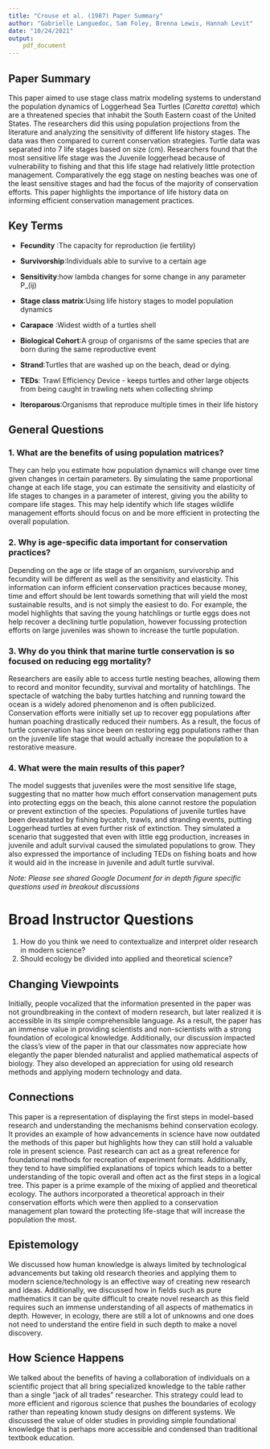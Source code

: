 ```yaml
---
title: "Crouse et al. (1987) Paper Summary"
author: "Gabrielle Languedoc, Sam Foley, Brenna Lewis, Hannah Levit"
date: "10/24/2021"
output:
    pdf_document
---
```


## Paper Summary
This paper aimed to use stage class matrix modeling systems to understand the population dynamics of Loggerhead Sea Turtles (*Caretta caretta*) which are a threatened species that inhabit the South Eastern coast of the United States. The researchers did this using population projections from the literature and analyzing the sensitivity of different life history stages. The data was then compared to current conservation strategies. Turtle data was separated into 7 life stages based on size (cm). Researchers found that the most sensitive life stage was the Juvenile loggerhead because of vulnerability to fishing and that this life stage had relatively little protection management. Comparatively the egg stage on nesting beaches was one of the least sensitive stages and had the focus of the majority of conservation efforts. This paper highlights the importance of life history data on informing efficient conservation management practices. 

## Key Terms
- **Fecundity** :The capacity for reproduction (ie fertility)

- **Survivorship**:Individuals able to survive to a certain age

- **Sensitivity**:how lambda changes for some change in any parameter P_(ij) 

- **Stage class matrix**:Using life history stages to model population dynamics 

- **Carapace** :Widest width of a turtles shell

- **Biological Cohort**:A group of organisms of the same species that are born during the same reproductive event

- **Strand**:Turtles that are washed up on the beach, dead or dying. 

- **TEDs**: Trawl Efficiency Device - keeps turtles and other large objects from being caught in trawling nets when collecting shrimp  

- **Iteroparous**:Organisms that reproduce multiple times in their life history

## General Questions

### 1. What are the benefits of using population matrices?
They can help you estimate how population dynamics will change over time given changes in certain parameters. By simulating the same proportional change at each life stage, you can estimate the sensitivity and elasticity of life stages to changes in a parameter of interest, giving you the ability to compare life stages. This may help identify which life stages wildlife management efforts should focus on and be more efficient in protecting the overall population. 

### 2. Why is age-specific data important for conservation practices?
Depending on the age or life stage of an organism, survivorship and fecundity will be different as well as the sensitivity and elasticity. This information can inform efficient conservation practices because money, time and effort should be lent towards something that will yield the most sustainable results, and is not simply the easiest to do. For example, the model highlights that saving the young hatchlings or turtle eggs does not help recover a declining turtle population, however focussing protection efforts on large juveniles was shown to increase the turtle population.

### 3. Why do you think that marine turtle conservation is so focused on reducing egg mortality?
Researchers are easily able to access turtle nesting beaches, allowing them to record and monitor fecundity, survival and mortality of hatchlings. The spectacle of watching the baby turtles hatching and running toward the ocean is a widely adored phenomenon and is often  publicized. Conservation efforts were initially set up to recover egg populations after human poaching drastically reduced their numbers. As a result, the focus of turtle conservation has since been on restoring egg populations rather than on the juvenile life stage that would actually increase the population to a restorative measure. 

### 4. What were the main results of this paper?
The model suggests that juveniles were the most sensitive life stage, suggesting that no matter how much effort conservation management puts into protecting eggs on the beach, this alone cannot restore the population or prevent extinction of the species. Populations of juvenile turtles have been devastated by fishing bycatch, trawls, and stranding events, putting Loggerhead turtles at even further risk of extinction. They simulated a scenario that suggested that even with little egg production, increases in juvenile and adult survival caused the simulated populations to grow. They also expressed the importance of including TEDs on fishing boats and how it would aid in the increase in juvenile and adult turtle survival. 

*Note: Please see shared Google Document for in depth figure specific questions used in breakout discussions* 

# Broad Instructor Questions

1. How do you think we need to contextualize and interpret older research in modern science?
2. Should ecology be divided into applied and theoretical science? 

## Changing Viewpoints

Initially, people vocalized that the information presented in the paper was not groundbreaking in the context of modern research, but later realized it is accessible in its simple comprehensible language. As a result, the paper has an immense value in providing scientists and non-scientists with a strong foundation of ecological knowledge. Additionally, our discussion impacted the class's view of the paper in that our classmates now appreciate how elegantly the paper blended naturalist and applied mathematical aspects of biology. They also developed an appreciation for using old research methods and applying modern technology and data. 

## Connections 

This paper is a representation of displaying the first steps in model-based research and understanding the mechanisms behind conservation ecology. It provides an example of how advancements in science have now outdated the methods of this paper but highlights how they can still hold a valuable role in present science. Past research can act as a great reference for foundational methods for recreation of experiment formats. Additionally, they tend to have simplified explanations of topics which leads to a better understanding of the topic overall and often act as the first steps in a logical tree. This paper is a prime example of the mixing of applied and theoretical ecology. The authors incorporated a theoretical approach in their conservation efforts which were then applied to a conservation management plan toward the protecting life-stage that will increase the population the most. 
 
## Epistemology

We discussed how human knowledge is always limited by technological advancements but taking old research theories and applying them to modern science/technology is an effective way of creating new research and ideas. Additionally, we discussed how in fields such as pure mathematics it can be quite difficult to create novel research as this field requires such an immense understanding of all aspects of mathematics in depth. However, in ecology, there are still a lot of unknowns and one does not need to understand the entire field in such depth to make a novel discovery. 

## How Science Happens

We talked about the benefits of having a collaboration of individuals on a scientific project that all bring specialized knowledge to the table rather than a single “jack of all trades” researcher. This strategy could lead to more efficient and rigorous science that pushes the boundaries of ecology rather than repeating known study designs on different systems. We discussed the value of older studies in providing simple foundational knowledge that is perhaps more accessible and condensed than traditional textbook education. 


